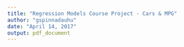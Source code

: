```yaml
---
title: "Regression Models Course Project - Cars & MPG"
author: "gspinnadauhu"
date: "April 14, 2017"
output: pdf_document
---
```



